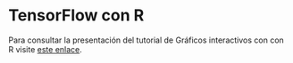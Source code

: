 # TensorFlow con R

Para consultar la presentación del tutorial de Gráficos interactivos con con R visite [este enlace](http://rpubs.com/ousuga/graph_interactive_rday).
